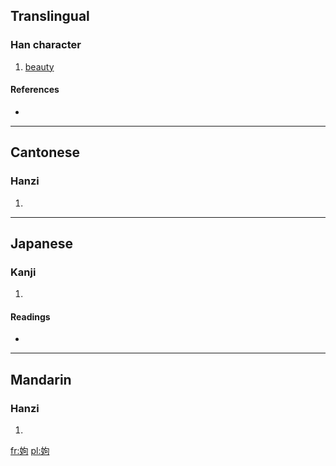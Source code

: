 ==Translingual==

===Han character===
{{Han char|rn=38|rad=女|as=05|sn=8|four=4742<sub>0</sub>|canj=女心口 (VPR)}}

# [[beauty]]

====References====
* {{Han ref|kx=0258.020|dkj=06151|dj=0523.100|hdz=21039.100|uh=59C1|ud=22977|bh=CC4A|bd=52298}}

----

==Cantonese==

===Hanzi===
{{yue-hanzi|jyut=|y=heui1}}

# {{defn|lang=yue|sort=女05}}

----

==Japanese==

===Kanji===
{{ja-kanji|grade=|rs=女05}}

# {{defn|lang=ja|sort=女05}}

====Readings====
* {{ja-readings|on=[[く]] (ku), [[ぐ]] (gu)|kun=[[はは]] (haha), [[たのしむ]] (tanoshimu), [[つま]] (tsuma), [[うつくしい]] (utsukushii)}}

----

==Mandarin==

===Hanzi===
{{cmn-hanzi|pin=[[xǔ]] ([[xu3]])|wg=hsü<sup>3</sup>}}

# {{defn|lang=cmn|sort=女05}}

[[fr:姁]]
[[pl:姁]]